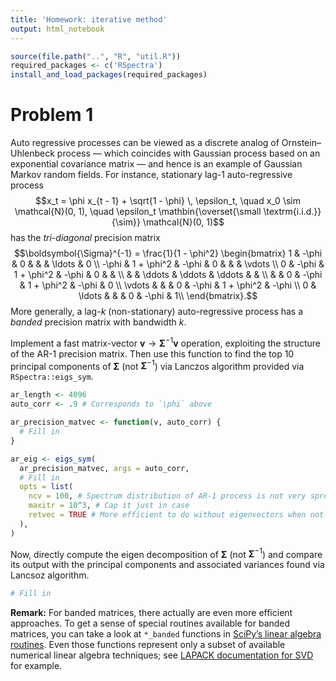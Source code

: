 ```yaml
---
title: 'Homework: iterative method'
output: html_notebook
---
```


```r
source(file.path("..", "R", "util.R"))
required_packages <- c('RSpectra')
install_and_load_packages(required_packages)
```

# Problem 1
Auto regressive processes can be viewed as a discrete analog of Ornstein–Uhlenbeck process &mdash; which coincides with Gaussian process based on an exponential covariance matrix &mdash; and hence is an example of Gaussian Markov random fields.
For instance, stationary lag-1 auto-regressive process 
$$x_t = \phi x_{t - 1} + \sqrt{1 - \phi} \, \epsilon_t, 
  \quad x_0 \sim \mathcal{N}(0, 1), 
  \quad \epsilon_t \mathbin{\overset{\small \textrm{i.i.d.}}{\sim}} \mathcal{N}(0, 1)$$
has the _tri-diagonal_ precision matrix
$$\boldsymbol{\Sigma}^{-1} = \frac{1}{1 - \phi^2} 
  \begin{bmatrix} 
  1 & -\phi & 0 & & & \ldots & 0 \\
  -\phi & 1 + \phi^2 & -\phi & 0 & & & \vdots \\
  0 & -\phi & 1 + \phi^2 & -\phi & 0 & & \\
    & & \ddots & \ddots & \ddots & & \\
    & & 0 & -\phi & 1 + \phi^2 & -\phi & 0 \\
  \vdots & &   & 0 & -\phi & 1 + \phi^2 & -\phi \\
  0 & \ldots &   &   & 0 & -\phi & 1\\
  \end{bmatrix}.$$
More generally, a lag-$k$ (non-stationary) auto-regressive process has a _banded_ precision matrix with bandwidth $k$.

Implement a fast matrix-vector $\boldsymbol{v} \to \boldsymbol{\Sigma}^{-1} \boldsymbol{v}$ operation, exploiting the structure of the AR-1 precision matrix.
Then use this function to find the top 10 principal components of $\boldsymbol{\Sigma}$ (not $\boldsymbol{\Sigma}^{-1}$) via Lanczos algorithm provided via `RSpectra::eigs_sym`.

```r
ar_length <- 4096
auto_corr <- .9 # Corresponds to `\phi` above

ar_precision_matvec <- function(v, auto_corr) {
  # Fill in
}

ar_eig <- eigs_sym(
  ar_precision_matvec, args = auto_corr,
  # Fill in
  opts = list(
    ncv = 100, # Spectrum distribution of AR-1 process is not very spread out on the extreme ends and is actually a hard case for Lanczos. So it helps to have more Lanczos vectors than the default for faster convergence.
    maxitr = 10^3, # Cap it just in case
    retvec = TRUE # More efficient to do without eigenvectors when not needed
  ),
)
```

Now, directly compute the eigen decomposition of $\boldsymbol{\Sigma}$ (not $\boldsymbol{\Sigma}^{-1}$) and compare its output with the principal components and associated variances found via Lancsoz algorithm.

```r
# Fill in
```

**Remark:** 
For banded matrices, there actually are even more efficient approaches.
To get a sense of special routines available for banded matrices, you can take a look at `*_banded` functions in [SciPy's linear algebra routines](https://docs.scipy.org/doc/scipy/reference/linalg.html).
Even those functions represent only a subset of available numerical linear algebra techniques; see
[LAPACK documentation for SVD](https://www.netlib.org/lapack/lug/node32.html) for example.
